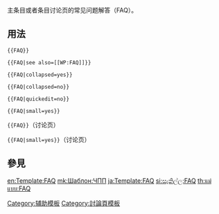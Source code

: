 <includeonly><!-- 在這裡加入模板的保護標識 --></includeonly><noinclude>{{template doc page viewed directly}}</noinclude>
<!-- 在本行下編輯模板說明 -->
<includeonly>{{esoteric}}</includeonly>

主条目或者条目讨论页的常见问题解答（FAQ）。

== 用法 ==
<code><nowiki>{{FAQ}}</nowiki></code>
{{FAQ}}


<code><nowiki>{{FAQ|see also=[[WP:FAQ]]}}</nowiki></code>
{{FAQ|see also=[[WP:FAQ]]}}


<code><nowiki>{{FAQ|collapsed=yes}}</nowiki></code>
{{FAQ|collapsed=yes}}


<code><nowiki>{{FAQ|collapsed=no}}</nowiki></code>
{{FAQ|collapsed=no}}


<code><nowiki>{{FAQ|quickedit=no}}</nowiki></code>
{{FAQ|quickedit=no}}

<code><nowiki>{{FAQ|small=yes}}</nowiki></code>
{{FAQ|small=yes}}


<code><nowiki>{{FAQ}}</nowiki></code>（讨论页）
{{FAQ|demospace=talk}}


<code><nowiki>{{FAQ|small=yes}}</nowiki></code>（讨论页）
{{FAQ|small=yes|demospace=talk}}

== 參見 ==

<includeonly>
<!-- 本行下加入模板的分類 -->
[[Category:辅助模板]]
[[Category:討論頁模板]]

<!-- 本行下加入模板的跨語言鏈接 -->
[[en:Template:FAQ]]
[[mk:Шаблон:ЧПП]]
[[ja:Template:FAQ]]
[[si:සැකිල්ල:FAQ]]
[[th:แม่แบบ:FAQ]]

</includeonly>